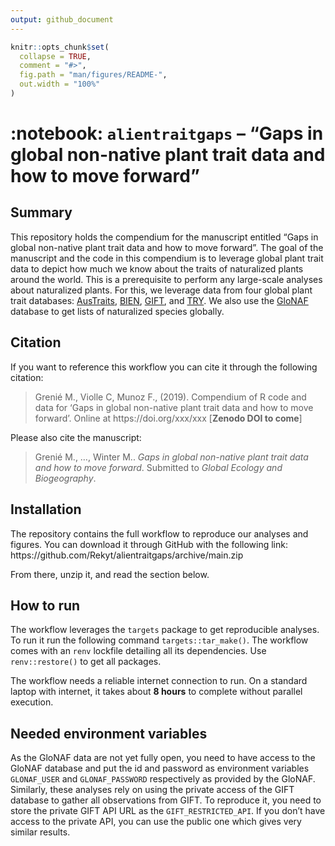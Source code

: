 ```yaml
---
output: github_document
---
```


<!-- README.md is generated from README.Rmd. Please edit that file -->

```r
knitr::opts_chunk$set(
  collapse = TRUE,
  comment = "#>",
  fig.path = "man/figures/README-",
  out.width = "100%"
)
```

# :notebook: `alientraitgaps` – "Gaps in global non-native plant trait data and how to move forward"

<!-- badges: start -->
<!-- badges: end -->

## Summary

This repository holds the compendium for the manuscript entitled "Gaps in global non-native plant trait data and how to move forward".
The goal of the manuscript and the code in this compendium is to leverage global plant trait data to depict how much we know about the traits of naturalized plants around the world. This is a prerequisite to perform any large-scale analyses about naturalized plants.
For this, we leverage data from four global plant trait databases: [AusTraits](https://austraits.org/), [BIEN](https://bien.nceas.ucsb.edu/bien/), [GIFT](https://gift.uni-goettingen.de/home), and [TRY](https://www.try-db.org/). We also use the [GloNAF](https://glonaf.org) database to get lists of naturalized species globally.

## Citation

If you want to reference this workflow you can cite it through the following citation:

> Grenié M., Violle C, Munoz F., (2019). Compendium of R code and data for 'Gaps in global non-native plant trait data and how to move forward'. Online at https://doi.org/xxx/xxx [**Zenodo DOI to come**]

Please also cite the manuscript:

> Grenié M., ..., Winter M.. *Gaps in global non-native plant trait data and how to move forward*. Submitted to *Global Ecology and Biogeography*.


## Installation

The repository contains the full workflow to reproduce our analyses and figures.
You can download it through GitHub with the following link: https://github.com/Rekyt/alientraitgaps/archive/main.zip

From there, unzip it, and read the section below.

## How to run

The workflow leverages the `targets` package to get reproducible analyses.
To run it run the following command `targets::tar_make()`.
The workflow comes with an `renv` lockfile detailing all its dependencies. Use `renv::restore()` to get all packages.

The workflow needs a reliable internet connection to run.
On a standard laptop with internet, it takes about **8 hours** to complete without parallel execution.


## Needed environment variables

As the GloNAF data are not yet fully open, you need to have access to the GloNAF database and put the id and password as environment variables `GLONAF_USER` and `GLONAF_PASSWORD` respectively as provided by the GloNAF.
Similarly, these analyses rely on using the private access of the GIFT database to gather all observations from GIFT. To reproduce it, you need to store the private GIFT API URL as the `GIFT_RESTRICTED_API`. If you don't have access to the private API, you can use the public one which gives very similar results.

